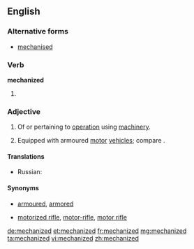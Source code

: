 ==English==

===Alternative forms===
* [[mechanised]]

===Verb===
'''mechanized'''

# {{past of|mechanize}}

===Adjective===
{{en-adj}}

# Of or pertaining to [[operation]] using [[machinery]].
# {{military}} Equipped with armoured [[motor]] [[vehicle]]s; compare {{term|motorized||equipped with unarmoured vehicles}}.

====Translations====
* Russian: {{t|ru|механизированный|tr=mexanizírovannyj}}

====Synonyms====
* {{sense|military}} [[armoured]], [[armored]]
* {{sense|military}} [[motorized rifle]], [[motor-rifle]], [[motor rifle]] {{qualifier|Soviet|Russian}}

[[de:mechanized]]
[[et:mechanized]]
[[fr:mechanized]]
[[mg:mechanized]]
[[ta:mechanized]]
[[vi:mechanized]]
[[zh:mechanized]]